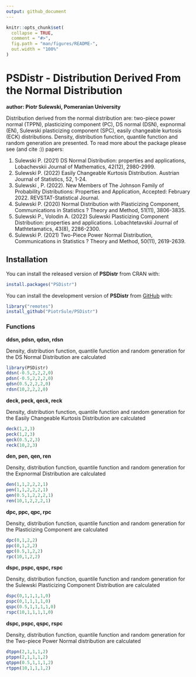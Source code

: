 ```yaml
---
output: github_document
---
```



```r
knitr::opts_chunk$set(
  collapse = TRUE,
  comment = "#>",
  fig.path = "man/figures/README-",
  out.width = "100%"
)
```

# PSDistr - Distribution Derived From the Normal Distribution
**author: Piotr Sulewski, Pomeranian University**

<!-- badges: start -->
<!-- badges: end -->

Distribution derived from the normal distribution are: two-piece power normal (TPPN), plasticizing component (PC), DS normal (DSN), expnormal (EN), 
Sulewski plasticizing component (SPC), easily changeable kurtosis (ECK) distributions. Density, distribution function, quantile function and random generation are presented.
To read more about the package please see (and cite :)) papers:

1) Sulewski P. (2021) DS Normal Distribution: properties and applications,
Lobachevskii Journal of Mathematics, 42(12), 2980-2999.
2) Sulewski P. (2022) Easily Changeable Kurtosis Distribution. Austrian Journal of Statistics, 52, 1-24.
3) Sulewski , P. (2022). New Members of The Johnson Family of Probability Distributions:
Properties and Application, Accepted: February 2022. REVSTAT-Statistical Journal.
4) Sulewski P. (2020) Normal Distribution with Plasticizing Component, Communications in Statistics ? Theory and Method, 51(11), 3806-3835.
5) Sulewski P., Volodin A. (2022) Sulewski Plasticizing Component Distribution: properties and applications. Lobachtetavskii Journal of Mathtetamatics, 43(8), 2286-2300.
6) Sulewski P. (2021) Two-Piece Power Normal Distribution, Communications in Statistics ? Theory and Method, 50(11), 2619-2639.

## Installation

You can install the released version of **PSDistr** from CRAN with:

``` r
install.packages("PSDistr")
```

You can install the development version of **PSDistr** from [GitHub](https://github.com/) with:

```r
library("remotes")
install_github("PiotrSule/PSDistr")
```

### Functions
  
**ddsn, pdsn, qdsn, rdsn**
  
Density, distribution function, quantile function and random generation for the DS Normal Distribution are calculated

```r
library(PSDistr)
ddsn(-0.5,2,2,2,0)
pdsn(-0.5,2,2,2,0)
qdsn(0.5,2,2,2,0)
rdsn(10,2,2,2,0)
```

**deck, peck, qeck, reck**
  
Density, distribution function, quantile function and random generation for the Easily Changeable Kurtosis Distribution are calculated

```r
deck(1,2,3)
peck(1,2,3)
qeck(0.5,2,3)
reck(10,2,3)
```

**den, pen, qen, ren**
  
Density, distribution function, quantile function and random generation for the Expnormal Distribution are calculated

```r
den(1,1,2,2,2,1)
pen(1,1,2,2,2,1)
qen(0.5,1,2,2,2,1)
ren(10,1,2,2,2,1)
```

**dpc, ppc, qpc, rpc**
  
Density, distribution function, quantile function and random generation for the Plasticizing Component are calculated

```r
dpc(0,1,2,2)
ppc(0,1,2,2)
qpc(0.5,1,2,2)
rpc(10,1,2,2)
```

**dspc, pspc, qspc, rspc**
  
Density, distribution function, quantile function and random generation for the Sulewski Plasticizing Component Distribution are calculated

```r
dspc(0,1,1,1,1,0)
pspc(0,1,1,1,1,0)
qspc(0.5,1,1,1,1,0)
rspc(10,1,1,1,1,0)
```

**dspc, pspc, qspc, rspc**
  
Density, distribution function, quantile function and random generation for the Two-piece Power Normal distribution are calculated

```r
dtppn(2,1,1,1,2)
ptppn(2,1,1,1,2)
qtppn(0.5,1,1,1,2)
rtppn(10,1,1,1,2)
```
